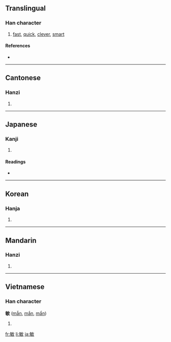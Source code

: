 ==Translingual==

===Han character===
{{Han char|rn=66|rad=攴|as=07|sn=11|four=8854<sub>0</sub>|canj=人卜人大 (OYOK)}}

# [[fast]], [[quick]], [[clever]], [[smart]]

====References====
* {{Han ref|kx=0471.040|dkj=13202|dj=0823.050|hdz=21463.010|uh=654F|ud=25935|bh=B1D3|bd=45523}}

----

==Cantonese==

===Hanzi===
{{yue-hanzi|jyut=man5|y=man5}}

# {{defn|Cantonese}}

----

==Japanese==

===Kanji===
{{ja-kanji|grade=c|rs=攴07}}

# {{defn|Japanese}}

====Readings====
* {{ja-readings|on=[[びん]] (bin), [[みん]] (min)|kun=[[とし]] (toshi), [[さとい]] (satoi)}}

----

==Korean==

===Hanja===
{{ko-hanja|hangeul=민|eumhun=|rv=min|mr=min|y=min}}

# {{defn|Korean}}

----

==Mandarin==

===Hanzi===
{{cmn-hanzi|pin=[[ào]] ([[ao4]]), [[mǐn]] ([[min3]])|wg=ao<sup>4</sup>, min<sup>3</sup>}}

# {{defn|Mandarin}}

----

==Vietnamese==

===Han character===
'''敏''' ([[mẫn]], [[mắn]], [[mẩn]])

# {{defn|Vietnamese}}

[[fr:敏]]
[[li:敏]]
[[ja:敏]]